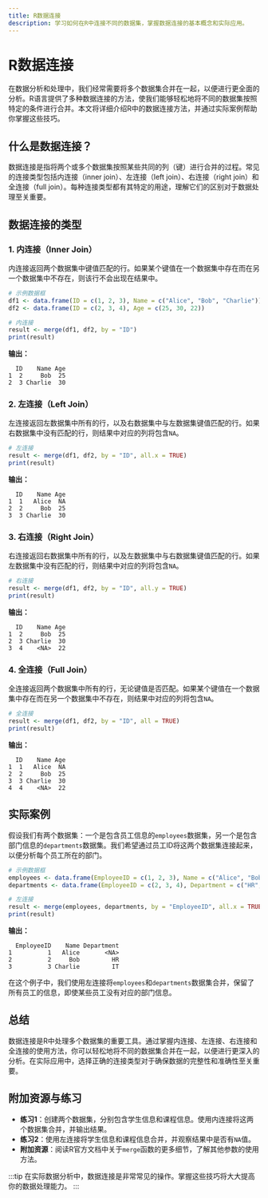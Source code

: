 ```yaml
---
title: R数据连接
description: 学习如何在R中连接不同的数据集，掌握数据连接的基本概念和实际应用。
---
```


# R数据连接

在数据分析和处理中，我们经常需要将多个数据集合并在一起，以便进行更全面的分析。R语言提供了多种数据连接的方法，使我们能够轻松地将不同的数据集按照特定的条件进行合并。本文将详细介绍R中的数据连接方法，并通过实际案例帮助你掌握这些技巧。

## 什么是数据连接？

数据连接是指将两个或多个数据集按照某些共同的列（键）进行合并的过程。常见的连接类型包括内连接（inner join）、左连接（left join）、右连接（right join）和全连接（full join）。每种连接类型都有其特定的用途，理解它们的区别对于数据处理至关重要。

## 数据连接的类型

### 1. 内连接（Inner Join）

内连接返回两个数据集中键值匹配的行。如果某个键值在一个数据集中存在而在另一个数据集中不存在，则该行不会出现在结果中。

```r
# 示例数据框
df1 <- data.frame(ID = c(1, 2, 3), Name = c("Alice", "Bob", "Charlie"))
df2 <- data.frame(ID = c(2, 3, 4), Age = c(25, 30, 22))

# 内连接
result <- merge(df1, df2, by = "ID")
print(result)
```

**输出：**
```
  ID    Name Age
1  2     Bob  25
2  3 Charlie  30
```

### 2. 左连接（Left Join）

左连接返回左数据集中所有的行，以及右数据集中与左数据集键值匹配的行。如果右数据集中没有匹配的行，则结果中对应的列将包含`NA`。

```r
# 左连接
result <- merge(df1, df2, by = "ID", all.x = TRUE)
print(result)
```

**输出：**
```
  ID    Name Age
1  1   Alice  NA
2  2     Bob  25
3  3 Charlie  30
```

### 3. 右连接（Right Join）

右连接返回右数据集中所有的行，以及左数据集中与右数据集键值匹配的行。如果左数据集中没有匹配的行，则结果中对应的列将包含`NA`。

```r
# 右连接
result <- merge(df1, df2, by = "ID", all.y = TRUE)
print(result)
```

**输出：**
```
  ID    Name Age
1  2     Bob  25
2  3 Charlie  30
3  4    <NA>  22
```

### 4. 全连接（Full Join）

全连接返回两个数据集中所有的行，无论键值是否匹配。如果某个键值在一个数据集中存在而在另一个数据集中不存在，则结果中对应的列将包含`NA`。

```r
# 全连接
result <- merge(df1, df2, by = "ID", all = TRUE)
print(result)
```

**输出：**
```
  ID    Name Age
1  1   Alice  NA
2  2     Bob  25
3  3 Charlie  30
4  4    <NA>  22
```

## 实际案例

假设我们有两个数据集：一个是包含员工信息的`employees`数据集，另一个是包含部门信息的`departments`数据集。我们希望通过员工ID将这两个数据集连接起来，以便分析每个员工所在的部门。

```r
# 示例数据框
employees <- data.frame(EmployeeID = c(1, 2, 3), Name = c("Alice", "Bob", "Charlie"))
departments <- data.frame(EmployeeID = c(2, 3, 4), Department = c("HR", "IT", "Finance"))

# 左连接
result <- merge(employees, departments, by = "EmployeeID", all.x = TRUE)
print(result)
```

**输出：**
```
  EmployeeID    Name Department
1          1   Alice       <NA>
2          2     Bob         HR
3          3 Charlie         IT
```

在这个例子中，我们使用左连接将`employees`和`departments`数据集合并，保留了所有员工的信息，即使某些员工没有对应的部门信息。

## 总结

数据连接是R中处理多个数据集的重要工具。通过掌握内连接、左连接、右连接和全连接的使用方法，你可以轻松地将不同的数据集合并在一起，以便进行更深入的分析。在实际应用中，选择正确的连接类型对于确保数据的完整性和准确性至关重要。

## 附加资源与练习

- **练习1**：创建两个数据集，分别包含学生信息和课程信息。使用内连接将这两个数据集合并，并输出结果。
- **练习2**：使用左连接将学生信息和课程信息合并，并观察结果中是否有`NA`值。
- **附加资源**：阅读R官方文档中关于`merge`函数的更多细节，了解其他参数的使用方法。

:::tip
在实际数据分析中，数据连接是非常常见的操作。掌握这些技巧将大大提高你的数据处理能力。
:::